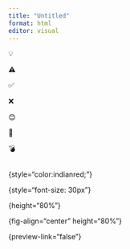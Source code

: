 ```yaml
---
title: "Untitled"
format: html
editor: visual
---
```


💡

⚠️

✅

❌

😊

🥴

💣

::::: columns
::: {.column width="70%"}
:::

::: {.column width="30%"}
:::
:::::

::: nonincremental
:::

{style="color:indianred;"}

{style="font-size: 30px"}

{height="80%"}

{fig-align="center" height="80%"}

{preview-link="false"}
